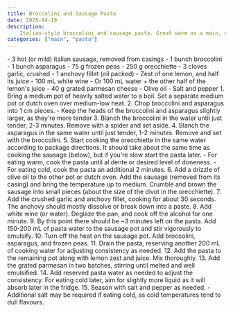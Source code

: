 ```yaml
---
title: Broccolini and Sausage Pasta
date: 2025-04-19
description:
    Italian-style broccolini and sausage pasta. Great warm as a main, or cold as a side pasta salad.
categories: ["main", "pasta"]
---
```



<Ingredients>
    - 3 hot (or mild) italian sausage, removed from casings
    - 1 bunch broccolini
    - 1 bunch asparagus
    - 75 g frozen peas
    - 250 g orecchiette
    - 3 cloves garlic, crushed
    - 1 anchovy fillet (oil packed)
    - Zest of one lemon, and half its juice
    - 100 mL white wine
        - Or 100 mL water + the other half of the lemon's juice
    - 40 g grated parmesan cheese
    - Olive oil
    - Salt and pepper
</Ingredients>

<Steps>
    1. Bring a medium pot of heavily salted water to a boil. Set a separate medium pot or dutch oven over medium-low heat.
    2. Chop broccolini and asparagus into 1 cm pieces.
        - Keep the heads of the broccolini and asparagus slightly larger, as they're more tender
    3. Blanch the broccolini in the water until just tender, 2-3 minutes. Remove with a spider and set aside.
    4. Blanch the asparagus in the same water until just tender, 1-2 minutes. Remove and set with the broccolini.
    5. Start cooking the orecchiette in the same water according to package directions. It should take about
       the same time as cooking the sausage (below), but if you're slow start the pasta later.
        - For eating warm, cook the pasta until al dente or desired level of doneness.
        - For eating cold, cook the pasta an additional 2 minutes.
    6. Add a drizzle of olive oil to the other pot or dutch oven. Add the sausage (removed from its casing) and bring
       the temperature up to medium. Crumble and brown the sausage into small pieces (about the size of the divot in
       the orecchiette).
    7. Add the crushed garlic and anchovy fillet, cooking for about 30 seconds. The anchovy should mostly dissolve
       or break down into a paste.
    8. Add white wine (or water). Deglaze the pan, and cook off the alcohol for one minute.
    9. By this point there should be ~3 minutes left on the pasta. Add 150-200 mL of pasta water to the sausage pot
       and stir vigorously to emulsify.
    10. Turn off the heat on the sausage pot. Add broccolini, asparagus, and frozen peas.
    11. Drain the pasta, reserving another 200 mL of cooking water for adjusting consistency as needed.
    12. Add the pasta to the remaining pot along with lemon zest and juice. Mix thoroughly.
    13. Add the grated parmesan in two batches, stirring until melted and well emulsified.
    14. Add reserved pasta water as needed to adjust the consistency. For eating cold later, aim for
        slightly more liquid as it will absorb later in the fridge.
    15. Season with salt and pepper as needed.
        - Additional salt may be required if eating cold, as cold temperatures tend to dull flavours.
</Steps>
